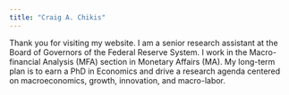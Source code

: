```yaml
---
title: "Craig A. Chikis"
---
```


Thank you for visiting my website. I am a senior research assistant at the Board of Governors of the Federal Reserve System. I work in the Macro-financial Analysis (MFA) section in Monetary Affairs (MA). My long-term plan is to earn a PhD in Economics and drive a research agenda centered on macroeconomics, growth, innovation, and macro-labor.

